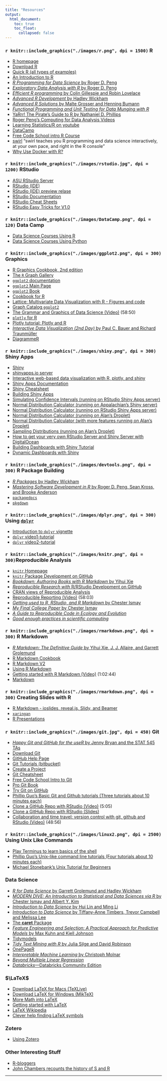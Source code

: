```yaml
---
title: "Resources"
output: 
  html_document:
    toc: true
    toc_float:
      collapsed: false
---
```




### `r knitr::include_graphics("./images/r.png", dpi = 1500)` R
* [R homepage](http://www.r-project.org/)
* [Download R](http://cran.r-project.org/)
* [Quick R (all types of examples)](http://www.statmethods.net/index.html)
* [An Introduction to R](http://cran.r-project.org/doc/manuals/r-release/R-intro.html)
* [*R Programming for Data Science* by Roger D. Peng](https://bookdown.org/rdpeng/rprogdatascience/)
* [*Exploratory Data Analysis with R* by Roger D. Peng](https://bookdown.org/rdpeng/exdata/)
* [*Efficient R programming* by Colin Gillespie
and Robin Lovelace](https://bookdown.org/csgillespie/efficientR/)
* [*Advanced R Development* by Hadley Wickham](http://adv-r.had.co.nz/)
* [*Advanced R Solutions* by Malte Grosser and Henning Bumann](https://bookdown.org/Tazinho/Advanced-R-Solutions/)
* [_Functional Programming and Unit Testing for Data Munging with R_](http://www.brodrigues.co/fput/)
* [YaRrr! The Pirate's Guide to R by Nathaniel D. Phillips](http://nathanieldphillips.com/thepiratesguidetor/)
* [Roger Peng's Computing for Data Analysis Videos](http://bit.ly/UC5UDc)
* [Learning Statistics/R on youtube](http://flavioazevedo.com/stats-and-r-blog/2016/9/13/learning-r-on-youtube)
* [DataCamp](https://www.datacamp.com/home)
* [Free Code School intro R Course](https://www.codeschool.com/courses/try-r)
* [swirl](http://swirlstats.com) "swirl teaches you R programming and data science interactively, at your own pace, and right in the R console"
* [Why Use Docker with R?](https://www.opencpu.org/posts/opencpu-with-docker/)

### `r knitr::include_graphics("./images/rstudio.jpg", dpi = 1200)` RStudio
* [ASU RStudio Server](https://mathr.math.appstate.edu/)
* [RStudio (IDE)](http://rstudio.org/)
* [RStudio (IDE) preview relase](https://www.rstudio.com/ide/download/preview)
* [RStudio Documentation](https://support.rstudio.com/hc/en-us/categories/200035113-Documentation)
* [RStudio Cheat Sheets](https://www.rstudio.com/resources/cheatsheets/)
* [RStudio Easy Tricks for V1.0](https://www.rstudio.com/rviews/2016/11/11/easy-tricks-you-mightve-missed/)


### `r knitr::include_graphics("./images/DataCamp.png", dpi = 120)` Data Camp
* [Data Science Courses Using R](https://www.datacamp.com/courses/tech:r)
* [Data Science Courses Using Python](https://www.datacamp.com/courses/tech:python)


### `r knitr::include_graphics("./images/ggplot2.png", dpi = 300)` Graphics

* [R Graphics Cookbook, 2nd edition](https://r-graphics.org/)
* [The `R` Graph Gallery](http://www.r-graph-gallery.com/)
* [`ggplot2` documentation](http://docs.ggplot2.org/current/)
* [`ggplot2` Main Page](http://ggplot2.org/)
* [`ggplot2` Book](http://ggplot2.org/book/)
* [Cookbook for R](http://www.cookbook-r.com/Graphs/)
* [Lattice: Multivariate Data Visualization with R - Figures and code](http://lmdvr.r-forge.r-project.org/figures/figures.html)
* [Graph Catalog `ggplot2`](http://shinyapps.stat.ubc.ca/r-graph-catalog/)
* [The Grammar and Graphics of Data Science (Video)](https://www.rstudio.com/resources/webinars/the-grammar-and-graphics-of-data-science/) (58:50)
* [`plotly` for R](https://cpsievert.github.io/plotly_book/)
* [Plotly tutorial: Plotly and R](https://www.datacamp.com/community/open-courses/plotly-tutorial-plotly-and-r)
* [*Interactive Data Visualization (2nd Day)* by
Paul C. Bauer and Richard Traunmüller](https://bookdown.org/paulcbauer/idv2/)
* [DiagrammeR](http://rich-iannone.github.io/DiagrammeR/)


### `r knitr::include_graphics("./images/shiny.png", dpi = 300)` Shiny Apps


* [Shiny](http://shiny.rstudio.com/)
* [shinyapps.io server](https://shinyapps.io)
* [Interactive web-based data visualization with R, plotly, and shiny](https://plotly-r.com/)
* [Shiny Apps Documentation](http://docs.rstudio.com/shinyapps.io/)
* [Shiny Cheatsheet](https://www.rstudio.com/resources/cheatsheets/)
* [Building Shiny Apps](http://stat545.com/shiny01_activity.html)
* [Simulating Confidence Intervals (running on RStudio Shiny Apps server)](https://alanarnholt.shinyapps.io/CISIMG)
* [Normal Distribution Calculator (running on Appalachian's Shiny server)](https://mathr.math.appstate.edu/shiny/NormApp3/)
* [Normal Distribution Calculator (running on RStudio Shiny Apps server)](https://alanarnholt.shinyapps.io/norm_area2/)
* [Normal Distribution Calculator (running on Alan's Droplet)](http://alanarnholt.com/shiny/NormalApp/)
* [Normal Distribution Calculator (with more features running on Alan's Droplet)](http://alanarnholt.com/shiny/NormApp3/)
* [Sampling Distributions (running on Alan's Droplet)](http://alanarnholt.com/shiny/SamplingDist/)
* [How to get your very own RStudio Server and Shiny Server with DigitalOcean](http://deanattali.com/2015/05/09/setup-rstudio-shiny-server-digital-ocean/)
* [Building Dashboards with Shiny Tutorial](https://posit.co/resources/videos/building-dashboards-with-shiny-tutorial-joe-cheng/)
* [Dynamic Dashboards with Shiny](https://www.youtube.com/watch?v=tmHh89VTanw)

### `r knitr::include_graphics("./images/devtools.png", dpi = 300)` R Package Building

* [_R Packages_ by Hadley Wickham](http://r-pkgs.had.co.nz/)
* [*Mastering Software Development in R* by Roger D. Peng, Sean Kross, and Brooke Anderson](https://bookdown.org/rdpeng/RProgDA/)
* [`packagedocs`](http://hafen.github.io/packagedocs/)
* [`pkgdown`](https://hadley.github.io/pkgdown/)



### `r knitr::include_graphics("./images/dplyr.png", dpi = 300)` Using [`dplyr`](https://cran.r-project.org/web/packages/dplyr/index.html)

* [Introduction to `dplyr` vignette](https://cran.r-project.org/web/packages/dplyr/vignettes/dplyr.html)
* [`dplyr` video1-tutorial](http://www.dataschool.io/dplyr-tutorial-for-faster-data-manipulation-in-r/)
* [`dplyr` video2-tutorial](http://www.dataschool.io/dplyr-tutorial-part-2/)


### `r knitr::include_graphics("./images/knitr.png", dpi = 300)`Reproducible Analysis

* [`knitr` Homepage](http://yihui.name/knitr/)
* [`knitr` Package Development on GitHub](https://github.com/yihui/knitr)
* [*Bookdown: Authoring Books with R Markdown* by Yihui Xie](https://bookdown.org/yihui/bookdown/)
* [*Reproducible Research with* R/RStudio Development on GitHub](https://github.com/christophergandrud/Rep-Res-Book)
* [CRAN views of Reproducible Analysis](http://cran.r-project.org/web/views/ReproducibleResearch.html)
* [Reproducible Reporting (Video)](https://www.rstudio.com/resources/webinars/reproducible-reporting/) (58:03)
* [*Getting used to R, RStudio, and R Markdown* by Chester Ismay](https://ismayc.github.io/rbasics-book/)
* [*My Final College Paper* by Chester Ismay](https://ismayc.github.io/thesisdown_book/index.html)
* [*A Guide to Reproducible Code in Ecology and Evolution*](http://www.britishecologicalsociety.org/wp-content/uploads/2017/12/guide-to-reproducible-code.pdf)
* [*Good enough practices in scientific computing*](http://journals.plos.org/ploscompbiol/article?id=10.1371/journal.pcbi.1005510)


### `r knitr::include_graphics("./images/rmarkdown.png", dpi = 300)` R Markdown
* [*R Markdown: The Definitive Guide* by Yihui Xie, J. J. Allaire, and Garrett Grolemund](https://bookdown.org/yihui/rmarkdown/)
* [R Markdown Cookbook](https://bookdown.org/yihui/rmarkdown-cookbook/)
* [R Markdown V2](http://rmarkdown.rstudio.com)
* [Using R Markdown](https://support.rstudio.com/hc/en-us/sections/200149716-R-Markdown)
* [Getting started with R Markdown (Video)](https://www.rstudio.com/resources/webinars/getting-started-with-r-markdown/) (1:02:44)
* [Markdown](http://daringfireball.net/projects/markdown/)
  

### `r knitr::include_graphics("./images/rmarkdown.png", dpi = 300)` Creating Slides with R
* [R Markdown - ioslides, reveal.js, Slidy, and Beamer](http://rmarkdown.rstudio.com/ioslides_presentation_format.html#overview)
* [`xaringan`](https://github.com/yihui/xaringan)
* [R Presentations](https://support.rstudio.com/hc/en-us/sections/200130218-R-Presentations)


### `r knitr::include_graphics("./images/git.jpg", dpi = 450)` Git
* [*Happy Git and GitHub for the useR* by Jenny Bryan and the STAT 545 TAs](http://happygitwithr.com/)
* [Download Git](http://git-scm.com)
* [GitHub Help Page](https://help.github.com/)
* [Git Tutorials (bitbucket)](https://www.atlassian.com/git/tutorial)
* [Create a Project](http://gitimmersion.com/lab_03.html)
* [Git Cheatsheet](http://www.ndpsoftware.com/git-cheatsheet.html)
* [Free Code School Intro to Git](https://www.codeschool.com/courses/try-git)
* [Pro Git Book](http://git-scm.com/book)
* [Try Git on GitHub](http://try.github.io/levels/1/challenges/1)
* [Phillip Guo's Basic Git and Github tutorials (Three tutorials about 10 minutes each)](http://www.pgbovine.net/git-tutorial.htm)
* [Clone a GitHub Repo with RStudio (Video)](https://www.youtube.com/watch?v=YxZ8J2rqhEM) (5:05)
* [Clone a GitHub Repo with RStudio (Slides)](https://github.com/alanarnholt/Homework-Examples/blob/master/Slides/ForkCloneRStudio.pdf)
* [Collaboration and time travel: version control with git, github and RStudio (Video)](https://www.rstudio.com/resources/webinars/collaboration-and-time-travel-version-control-with-git-github-and-rstudio/) (48:56)

### `r knitr::include_graphics("./images/linux2.png", dpi = 2500)` Using Unix Like Commands
* [Play Terminus to learn basics of the shell](http://web.mit.edu/mprat/Public/web/Terminus/Web/main.html)
* [Phillip Guo's Unix-like command line tutorials (Four tutorials about 10 minutes each)](http://www.pgbovine.net/command-line-tutorial.htm)
* [Michael Stonebank's Unix Tutorial for Beginners](http://www.ee.surrey.ac.uk/Teaching/Unix/)

### Data Science
* [*R for Data Science* by Garrett Grolemund and
Hadley Wickham](http://r4ds.had.co.nz/)
* [*MODERN DIVE: An Introduction to Statistical and Data Sciences via R* by Chester Ismay and Albert Y. Kim](https://moderndive.com/)
* [*Introduction to Data Science* by Hui Lin and Ming Li](https://scientistcafe.com/ids/)
* [*Introduction to Data Science* by Tiffany-Anne Timbers, Trevor Campbell and
Melissa Lee](https://ubc-dsci.github.io/introduction-to-datascience/)
* [The **caret** Package](http://topepo.github.io/caret/index.html)
* [*Feature Engineering and Selection: A Practical Approach for Predictive Models* by Max Kuhn and Kjell Johnson](http://www.feat.engineering/)
* [Tidymodels](https://www.tidymodels.org/)
* [*Tidy Text Mining with R* by Julia Silge and David Robinson](http://tidytextmining.com/)
* [OnePageR](http://togaware.com/onepager/)
* [*Interpretable Machine Learning* by Christoph Molnar](https://christophm.github.io/interpretable-ml-book/)
* [*Beyond Multiple Linear Regression*](https://bookdown.org/roback/bookdown-BeyondMLR/)
* [*Databricks*---Databricks Community Edition](https://community.cloud.databricks.com/)


### $\LaTeX$  

* [Download LaTeX for Macs (TeXLive)](http://tug.org/mactex/)
* [Download LaTeX for Windows (MikTeX)](http://miktex.org/)
* [More Math into LaTeX](http://www.ctan.org/pkg/math-into-latex-4)
* [Getting started with LaTeX](http://www.tug.org/begin.html)
* [LaTeX Wikipedia](http://en.wikipedia.org/wiki/LaTeX) 
* [Clever help finding LaTeX symbols](http://detexify.kirelabs.org/classify.html)

### Zotero

* [Using Zotero](https://stat-ata-asu.github.io/STT2810HonorsClassRepo/RMarkdown/ZoteroInClass.html)

### Other Interesting Stuff
* [R-bloggers](http://r-bloggers.com)
* [John Chambers recounts the history of S and R](http://blog.revolutionanalytics.com/2014/01/john-chambers-recounts-the-history-of-s-and-r.html)

* * *





